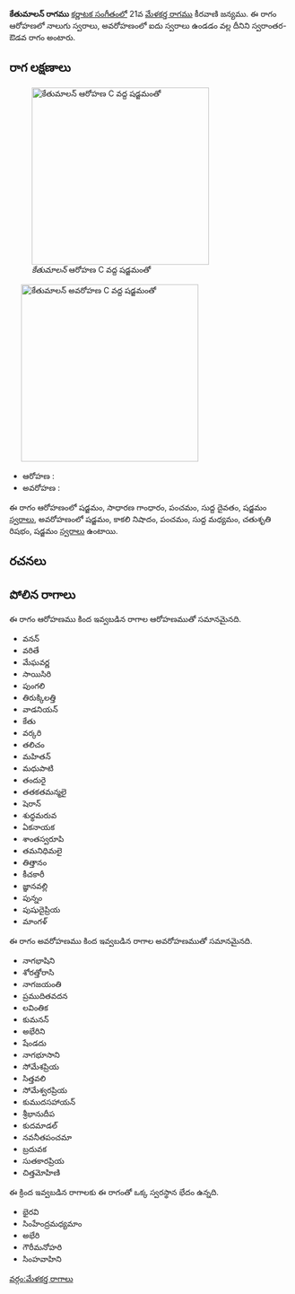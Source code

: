 {{Infobox ragam
	| name          	= కేతుమాలన్
	| synonym	    	= 
	| mela          	= 
	| chakra        	= 
	| janaka        	= 
	| type          	= స్వరాంతర-ఔడవ
	| arohanam      	= {{svaraC|S|G2|P|D1|S'}} 
	| avarohanam    	= {{svaraC|S'|N3|P|M1|R2|S}}
	| jeeva         	=
	| chhaya        	=
	| nyasa         	=
	| vishesha      	= 
	| equivalent  		= 
}}
{{కర్ణాటక సంగీత రాగాలు}}
'''కేతుమాలన్ రాగము''' [[కర్ణాటక సంగీతం]]లో 21వ [[మేళకర్త రాగము]] కీరవాణి జన్యము.  ఈ రాగం ఆరోహణలో నాలుగు స్వరాలు, అవరోహణంలో ఐదు స్వరాలు ఉండడం వల్ల దీనిని స్వరాంతర-ఔడవ రాగం అంటారు.


==రాగ లక్షణాలు==
[[Image:ketumalan_ar_kb2wiki.png|thumb|right|316px|''కేతుమాలన్'' ఆరోహణ C వద్ద షడ్జమంతో]]
	[[Image:ketumalan_av_kb2wiki.png|thumb|right|316px|''కేతుమాలన్'' అవరోహణ C వద్ద షడ్జమంతో]]

* ఆరోహణ : {{svaraC|S|G2|P|D1|S'}} 
* అవరోహణ : {{svaraC|S'|N3|P|M1|R2|S}}

ఈ రాగం ఆరోహణంలో షడ్జమం, సాధారణ  గాంధారం, పంచమం, సుద్ద దైవతం, షడ్జమం [[స్వరాలు]], అవరోహణంలో షడ్జమం, కాకలి  నిషాదం, పంచమం, సుద్ద మధ్యమం, చతుశృతి రిషభం, షడ్జమం [[స్వరాలు]] ఉంటాయి.

==రచనలు==



==పోలిన రాగాలు==
ఈ రాగం ఆరోహణము కింద ఇవ్వబడిన రాగాల ఆరోహణముతో సమానమైనది.
* వనన్
* వరితే
* మేఘవర్ణ
* సాయిసిరి
* పుంగలి
* తిరుక్కిలత్తి
* వాడనియన్
* కేతు
* వర్కరి
* తలిచం
* మహితన్
* మధుపాటి
* తందురై
* తతకతమన్మలై
* షెరాన్
* శుధ్ధమరువ
* ఏకనాయక
* శాంతస్వరూపి
*  తమనిధిమలై
* తిత్తానం
* కీచకారీ
* జ్ఞానవల్లి
* పున్నం
* పుషుదైప్రియ
* మాంగళ్

ఈ రాగం అవరోహణము కింద ఇవ్వబడిన రాగాల అవరోహణముతో సమానమైనది.
* నాగభాషిని
* శోరత్తోరాసి
* నాగజయంతి
* ప్రముదితవదన
* లవింతిక
* కుమనన్
* అభేరిని
* షేండదు
* నాగభూసాని
* సోమేశప్రియ
* సిత్తవలి
* సోమేశ్వరప్రియ
* కుముదసహాయన్
* శ్రీభానుదీప
* కుదమాడల్
* నవనీతపంచమా
* బ్రదువక
* సుతకారప్రియ
* చిత్తమోహిణి

ఈ క్రింద ఇవ్వబడిన రాగాలకు ఈ రాగంతో ఒక్క స్వరస్థాన భేదం ఉన్నది.
* భైరవి
* సింహేంద్రమధ్యమాం
* అభేరి
* గౌరీమనోహరి
* సింహవాహిని



[[వర్గం:మేళకర్త రాగాలు]]